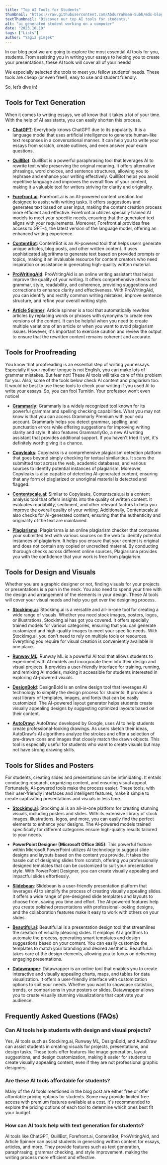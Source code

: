 ```yaml
---
title: "Top AI Tools for Students"
thumbnail: "https://raw.githubusercontent.com/Abdurrahman-Subh/mdx-blog/main/images/student2.png"
textThumbnail: "Discover our top AI tools for students."
alt: "ai generated student working on a computer"
date: "2023.10.19"
tags: ["Lists"]
author: "Yağız Şimşek"
---
```


<CustomImage
  src="https://raw.githubusercontent.com/Abdurrahman-Subh/mdx-blog/main/images/student2.png"
  alt="ai generated student working on a computer"
/>

In our blog post we are going to explore the most essential AI tools for you, students. From assisting you in writing your essays to helping you to create your presentations, these AI tools will cover all of your needs! 

We especially selected the tools to meet you fellow students’ needs. These tools are cheap (or even free!), easy to use and student friendly.

So, let’s dive in!

## Tools for Text Generation

When it comes to writing essays, we all know that it takes a lot of your time. With the help of AI assistants, you can easily shorten this process.

- [**ChatGPT**](https://chat.openai.com/): Everybody knows ChatGPT due to its popularity. It is a language model that uses artificial intelligence to generate human-like text responses in a conversational manner. It can help you to write your essays from scratch, create outlines, and even answer your exam questions.

- [**QuillBot**](https://quillbot.com/): QuillBot is a powerful paraphrasing tool that leverages AI to rewrite text while preserving the original meaning. It offers alternative phrasings, word choices, and sentence structures, allowing you to rephrase and enhance your writing effectively. QuillBot helps you avoid repetitive language and improves the overall flow of your content, making it a valuable tool for writers striving for clarity and originality.

- [**Forefront.ai**](https://www.forefront.ai/): Forefront.ai is an AI-powered content creation tool designed to assist with writing tasks. It offers suggestions and generates text based on user input, making the content creation process more efficient and effective. Forefront.ai utilizes specially trained AI models to meet your specific needs, ensuring that the generated text aligns with your requirements. Moreover, Forefront.ai provides free access to GPT-4, the latest version of the language model, offering an enhanced writing experience.

- [**ContentBot**](https://contentbot.ai/): ContentBot is an AI-powered tool that helps users generate unique articles, blog posts, and other written content. It uses sophisticated algorithms to generate text based on provided prompts or topics, making it an invaluable resource for content creators who need inspiration or assistance in generating high-quality written material.

- [**ProWritingAid**](https://prowritingaid.com/): ProWritingAid is an online writing assistant that helps improve the quality of your writing. It offers comprehensive checks for grammar, style, readability, and coherence, providing suggestions and corrections to enhance clarity and effectiveness. With ProWritingAid, you can identify and rectify common writing mistakes, improve sentence structure, and refine your overall writing style.

- [**Article Spinner**](https://free-article-spinner.com/): Article spinner is a tool that automatically rewrites articles by replacing words or phrases with synonyms to create new versions of the content. It can be helpful when you need to create multiple variations of an article or when you want to avoid plagiarism issues. However, it's important to exercise caution and review the output to ensure that the rewritten content remains coherent and accurate.

## Tools for Proofreading
<CustomImage
  src="https://raw.githubusercontent.com/Abdurrahman-Subh/mdx-blog/main/images/student4.png"
  alt="ai generated student working on a computer"
/>

You know that proofreading is an essential step of writing your essays. Especially if your mother tongue is not English, you can make lots of grammar mistakes. But fear not! These AI tools will take care of this problem for you. Also, some of the tools below check AI content and plagiarism too. It would be best to use these tools to check your writing if you used AI to write your essays. So, you can fool Turnitin. Your professor won’t even notice!

- [**Grammarly**](https://app.grammarly.com/): Grammarly is a widely recognized tool known for its powerful grammar and spelling checking capabilities. What you may not know is that you can access Grammarly Premium with your edu account. Grammarly helps you detect grammar, spelling, and punctuation errors while offering suggestions for improving writing clarity and style. It also features GrammarlyGo, a new AI writing assistant that provides additional support. If you haven't tried it yet, it's definitely worth giving it a chance.

- [**Copyleaks**](https://copyleaks.com/): Copyleaks is a comprehensive plagiarism detection platform that goes beyond simply checking for textual similarities. It scans the submitted text across the web, academic databases, and various sources to identify potential instances of plagiarism. Moreover, Copyleaks is also capable of detecting AI-generated content, ensuring that any form of plagiarized or unoriginal material is detected and flagged.

- [**Contentscale.ai**](https://contentatscale.ai/ai-content-detector/): Similar to Copyleaks, Contentscale.ai is a content analysis tool that offers insights into the quality of written content. It evaluates readability, sentiment, and other relevant factors to help you improve the overall quality of your writing. Additionally, Contentscale.ai also checks for AI-generated content, ensuring that the authenticity and originality of the text are maintained.

- [**Plagiarisma**](https://plagiarisma.net/): Plagiarisma is an online plagiarism checker that compares your submitted text with various sources on the web to identify potential instances of plagiarism. It helps you ensure that your content is original and does not contain any copied or uncredited material. By conducting thorough checks across different online sources, Plagiarisma provides you with the confidence that your work is free from plagiarism.

## Tools for Design and Visuals

<CustomImage
  src="https://raw.githubusercontent.com/Abdurrahman-Subh/mdx-blog/main/images/student3.png"
  alt="ai generated student working on a computer"
/>

Whether you are a graphic designer or not, finding visuals for your projects or presentations is a pain in the neck. You also need to spend your time with the design and arrangement of the elements in your design. These AI tools will cover your visual needs and help you get over the designing process.

- [**Stockimg.ai**](https://stockimg.ai/): Stockimg.ai is a versatile and all-in-one tool for creating a wide range of visuals. Whether you need stock images, posters, logos, or illustrations, Stockimg.ai has got you covered. It offers specially trained models for various categories, ensuring that you can generate customized and high-quality images to meet your specific needs. With Stockimg.ai, you don't need to rely on multiple tools or resources. Everything you require for visual creation is conveniently available in one place.

- [**Runway ML**](https://runwayml.com/): Runway ML is a powerful AI tool that allows students to experiment with AI models and incorporate them into their design and visual projects. It provides a user-friendly interface for training, running, and remixing AI models, making it accessible for students interested in exploring AI-powered visuals.

- [**DesignBold**](https://designbold.com/the-studio/): DesignBold is an online design tool that leverages AI technology to simplify the design process for students. It provides a vast library of templates, images, and fonts that can be easily customized. The AI-powered layout generator helps students create visually appealing designs by suggesting optimized layouts based on their content.

- [**AutoDraw**](https://www.autodraw.com/): AutoDraw, developed by Google, uses AI to help students create professional-looking drawings. As users sketch their ideas, AutoDraw's AI algorithms analyze the strokes and offer a selection of pre-drawn icons and images that closely match the drawn objects. This tool is especially useful for students who want to create visuals but may not have strong drawing skills.

## Tools for Slides and Posters
<CustomImage
  src="https://raw.githubusercontent.com/Abdurrahman-Subh/mdx-blog/main/images/student5.png"
  alt="ai generated student working on a computer"
/>

For students, creating slides and presentations can be intimidating. It entails conducting research, organizing content, and ensuring visual appeal. Fortunately, AI-powered tools make the process easier. These tools, with their user-friendly interfaces and intelligent features, make it simple to create captivating presentations and visuals in less time.

- [**Stockimg.ai**](https://stockimg.ai/): Stockimg.ai is an all-in-one platform for creating stunning visuals, including posters and slides. With its extensive library of stock images, illustrations, logos, and more, you can easily find the perfect elements to enhance your designs. The AI-powered models trained specifically for different categories ensure high-quality results tailored to your needs.

- **PowerPoint Designer (Microsoft Office 365)**: This powerful feature within Microsoft PowerPoint utilizes AI technology to suggest slide designs and layouts based on the content you provide. It takes the hassle out of designing slides from scratch, offering you professionally designed templates that can be customized to suit your presentation style. With PowerPoint Designer, you can create visually appealing and impactful slides effortlessly.

- [**Slidebean**](https://slidebean.com/): Slidebean is a user-friendly presentation platform that leverages AI to simplify the process of creating visually appealing slides. It offers a wide range of pre-designed slide templates and layouts to choose from, saving you time and effort. The AI-powered features help you create polished presentations with professional-looking designs, and the collaboration features make it easy to work with others on your slides.

- [**Beautiful.ai**](https://beautiful.ai/): Beautiful.ai is a presentation design tool that streamlines the creation of visually pleasing slides. It employs AI algorithms to automate the process, generating smart templates and design suggestions based on your content. You can easily customize the templates to match your branding and desired aesthetic. Beautiful.ai takes care of the design elements, allowing you to focus on delivering engaging presentations.

- [**Datawrapper**](https://www.datawrapper.de/): Datawrapper is an online tool that enables you to create interactive and visually appealing charts, maps, and tables for data visualization. It offers a user-friendly interface with customization options to suit your needs. Whether you want to showcase statistics, trends, or comparisons in your posters or slides, Datawrapper allows you to create visually stunning visualizations that captivate your audience.


## Frequently Asked Questions (FAQs)
### Can AI tools help students with design and visual projects?
Yes, AI tools such as Stockimg.ai, Runway ML, DesignBold, and AutoDraw can assist students in creating visuals for projects, presentations, and design tasks. These tools offer features like image generation, layout suggestions, and design customization, making it easier for students to create visually appealing content, even if they are not professional graphic designers.
### Are these AI tools affordable for students?
Many of the AI tools mentioned in the blog post are either free or offer affordable pricing options for students. Some may provide limited free access with premium features available at a cost. It's recommended to explore the pricing options of each tool to determine which ones best fit your budget.
### How can AI tools help with text generation for students?
AI tools like ChatGPT, QuillBot, Forefront.ai, ContentBot, ProWritingAid, and Article Spinner can assist students in generating written content for essays, articles, and more. They provide features such as text generation, paraphrasing, grammar checking, and style improvement, making the writing process more efficient and effective.
